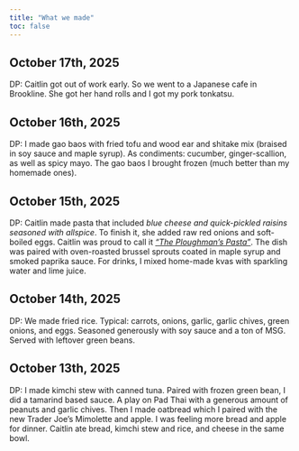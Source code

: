 ```yaml
---
title: "What we made" 
toc: false
---
```


## October 17th, 2025
DP: Caitlin got out of work early. So we went to a Japanese cafe in Brookline. She got her hand rolls and I got my pork tonkatsu. 


## October 16th, 2025
DP: I made gao baos with fried tofu and wood ear and shitake mix (braised in soy sauce and maple syrup). As condiments: cucumber, ginger-scallion, as well as spicy mayo. The gao baos I brought frozen (much better than my homemade ones). 

## October 15th, 2025
DP: Caitlin made pasta that included *blue cheese and quick-pickled raisins seasoned with allspice*. To finish it, she added raw red onions and soft-boiled eggs. Caitlin was proud to call it [*"The Ploughman's Pasta"*](/posts/pasta_bc_raisin.qmd). The dish was paired with oven-roasted brussel sprouts coated in maple syrup and smoked paprika sauce. For drinks, I mixed home-made kvas with sparkling water and lime juice. 

## October 14th, 2025
DP: We made fried rice. Typical: carrots, onions, garlic, garlic chives, green onions, and eggs. Seasoned generously with soy sauce and a ton of MSG. Served with leftover green beans.

## October 13th, 2025
DP: I made kimchi stew with canned tuna. Paired with frozen green bean, I did a tamarind based sauce. A play on Pad Thai with a generous amount of peanuts and garlic chives. Then I made oatbread which I paired with the new Trader Joe's Mimolette and apple. I was feeling more bread and apple for dinner. Caitlin ate bread, kimchi stew and rice, and cheese in the same bowl.
